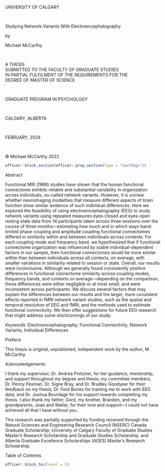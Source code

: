 :::{custom-style="Subtitle (No Spacing)"}
UNIVERSITY OF CALGARY
:::
:::{custom-style="Subtitle"}

<br>

:::
:::{custom-style="Title"}
Studying Network Variants With Electroencephalography
:::
:::{custom-style="Subtitle"}
by
:::
:::{custom-style="Author"}
Michael McCarthy
:::
:::{custom-style="Subtitle"}

<br>

:::
:::{custom-style="Subtitle (No Spacing)"}
A THESIS  
SUBMITTED TO THE FACULTY OF GRADUATE STUDIES  
IN PARTIAL FULFILMENT OF THE REQUIREMENTS FOR THE  
DEGREE OF MASTER OF SCIENCE

<br>

GRADUATE PROGRAM IN PSYCHOLOGY

<br>

CALGARY, ALBERTA

<br>

FEBRUARY, 2024

<br>

&copy; Michael McCarthy 2022
:::

```r
officer::block_section(officer::prop_section(type = "nextPage"))
```

:::{custom-style="h1-pagebreak"}
Abstract
:::

Functional MRI (fMRI) studies have shown that the human functional connectome exhibits reliable and substantial variability in organization across individuals, so-called network variants. However, it is unclear whether neuroimaging modalities that measure different aspects of brain function show similar evidence of such individual differences. Here we explored the feasibility of using electroencephalography (EEG) to study network variants using repeated measures eyes-closed and eyes-open resting state data from 14 participants taken across three sessions over the course of three months---estimating how much and in which ways band-limited phase coupling and amplitude coupling functional connectomes differed in similarity within and between individuals across contexts. For each coupling mode and frequency band, we hypothesized that if functional connectome organization was influenced by stable individual-dependent factors in our sample, then functional connectomes would be more similar within than between individuals across all contexts, on average, with smaller variations in similarity related to session or state. Overall, our results were inconclusive. Although we generally found consistently positive differences in functional connectome similarity across coupling modes, frequency bands, and contexts on average---depending on the comparison, these differences were either negligible or at most small, and were inconsistent across participants. We discuss several factors that may explain the differences between our results and the larger, more consistent effects reported in fMRI network variant studies, such as the spatial and temporal resolution of EEG and fMRI, and the methods used to estimate functional connectivity. We then offer suggestions for future EEG research that might address some shortcomings of our study.

*Keywords:* Electroencephalography, Functional Connectivity, Network Variants, Individual Differences

:::{custom-style="h1-pagebreak"}
Preface
:::

This thesis is original, unpublished, independent work by the author, M. McCarthy.

:::{custom-style="h1-pagebreak"}
Acknowledgements
:::

I thank my supervisor, Dr. Andrea Protzner, for her guidance, mentorship, and support throughout my degree and thesis; my committee members, Dr. Penny Pexman, Dr. Signe Bray, and Dr. Bradley Goodyear for their feedback on my thesis; Dr. Ford Burles for training me to work with EEG data; and Dr. Joshua Bourdage for his support towards completing my thesis. I also thank my father, Gord, my brother, Branden, and my grandparents, Joan and Walter, for their love and support---I could not have achieved all that I have without you.

This research was partially supported by funding received through the Natural Sciences and Engineering Research Council (NSERC) Canada Graduate Scholarship; University of Calgary Faculty of Graduate Studies Master’s Research Scholarship and Graduate Studies Scholarship; and Alberta Graduate Excellence Scholarships (AGES) Master’s Research Scholarship.

:::{custom-style="TOC Heading"}
Table of Contents
:::

```r
officer::block_toc(level = 2)
```
